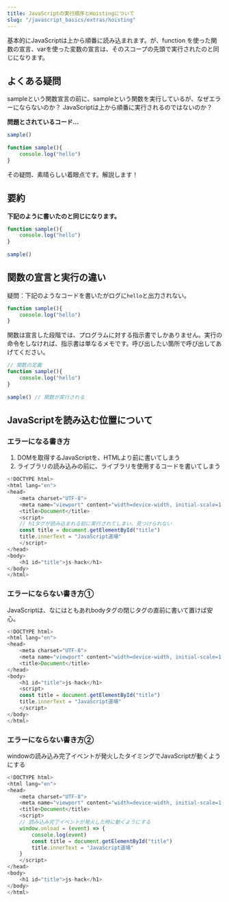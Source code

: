 ```yaml
---
title: JavaScriptの実行順序とHoistingについて
slug: "/javascript_basics/extras/hoisting"
---
```


基本的にJavaScriptは上から順番に読み込まれます。が、function を使った関数の宣言、varを使った変数の宣言は、そのスコープの先頭で実行されたのと同じになります。

## よくある疑問

sampleという関数宣言の前に、sampleという関数を実行しているが、なぜエラーにならないのか？
JavaScriptは上から順番に実行されるのではないのか？

**問題とされているコード…**

```js
sample()
　
function sample(){
    console.log("hello")
}
```

その疑問、素晴らしい着眼点です。解説します！

## 要約

**下記のように書いたのと同じになります。**

```js
function sample(){
    console.log("hello")
}
　
sample()
```

## 関数の宣言と実行の違い

疑問：下記のようなコードを書いたがログに`hello`と出力されない。

```js
function sample(){
    console.log("hello")
}
```

関数は宣言した段階では、プログラムに対する指示書でしかありません。実行の命令をしなければ、指示書は単なるメモです。呼び出したい箇所で呼び出してあげてください。

```js
// 関数の定義
function sample(){
    console.log("hello")
}
　
sample() // 関数が実行される
```

## JavaScriptを読み込む位置について

### エラーになる書き方

1. DOMを取得するJavaScriptを、HTMLより前に書いてしまう
2. ライブラリの読み込みの前に、ライブラリを使用するコードを書いてしまう

```js
<!DOCTYPE html>
<html lang="en">
<head>
    <meta charset="UTF-8">
    <meta name="viewport" content="width=device-width, initial-scale=1.0">
    <title>Document</title>
    <script>
    // h1タグが読み込まれる前に実行されてしまい、見つけられない
    const title = document.getElementById("title")
    title.innerText = "JavaScript道場"
    </script>
</head>
<body>
    <h1 id="title">js-hack</h1>
</body>
</html>
```


### エラーにならない書き方①

JavaScriptは、なにはともあれbodyタグの閉じタグの直前に書いて置けば安心。

```js
<!DOCTYPE html>
<html lang="en">
<head>
    <meta charset="UTF-8">
    <meta name="viewport" content="width=device-width, initial-scale=1.0">
    <title>Document</title>
</head>
<body>
    <h1 id="title">js-hack</h1>
    <script>
    const title = document.getElementById("title")
    title.innerText = "JavaScript道場"
    </script>
</body>
</html>
```

### エラーにならない書き方②

windowの読み込み完了イベントが発火したタイミングでJavaScriptが動くようにする

```js
<!DOCTYPE html>
<html lang="en">
<head>
    <meta charset="UTF-8">
    <meta name="viewport" content="width=device-width, initial-scale=1.0">
    <title>Document</title>
    <script>
    // 読み込み完了イベントが発火した時に動くようにする
    window.onload = (event) => {
        console.log(event)
        const title = document.getElementById("title")
        title.innerText = "JavaScript道場"
    }
    </script>
</head>
<body>
    <h1 id="title">js-hack</h1>
</body>
</html>
```
